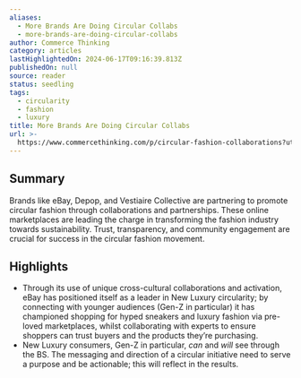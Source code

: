 ```yaml
---
aliases:
  - More Brands Are Doing Circular Collabs
  - more-brands-are-doing-circular-collabs
author: Commerce Thinking
category: articles
lastHighlightedOn: 2024-06-17T09:16:39.813Z
publishedOn: null
source: reader
status: seedling
tags:
  - circularity
  - fashion
  - luxury
title: More Brands Are Doing Circular Collabs
url: >-
  https://www.commercethinking.com/p/circular-fashion-collaborations?utm_source=post-email-title&publication_id=1474159&post_id=145286739&utm_campaign=email-post-title&isFreemail=true&r=31t9d7&triedRedirect=true&utm_medium=email
---
```

## Summary

Brands like eBay, Depop, and Vestiaire Collective are partnering to promote circular fashion through collaborations and partnerships. These online marketplaces are leading the charge in transforming the fashion industry towards sustainability. Trust, transparency, and community engagement are crucial for success in the circular fashion movement.

## Highlights

- Through its use of unique cross-cultural collaborations and activation, eBay has positioned itself as a leader in New Luxury circularity; by connecting with younger audiences (Gen-Z in particular) it has championed shopping for hyped sneakers and luxury fashion via pre-loved marketplaces, whilst collaborating with experts to ensure shoppers can trust buyers and the products they’re purchasing.
- New Luxury consumers, Gen-Z in particular, _can_ and _will_ see through the BS. The messaging and direction of a circular initiative need to serve a purpose and be actionable; this will reflect in the results.
